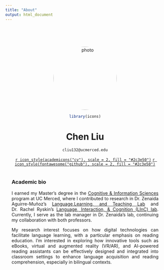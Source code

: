 ```yaml
---
title: "About"
output: html_document
---
```

<style type="text/css">
.title {
  display: none;
}
img {
  border-radius: 200px 200px 200px 200px;
}

</style>

<div class="row" style="text-align: center; padding-top: 50px; padding-right: 20px;padding-left: 20px">

<img src="images/webphoto.jpg" alt="photo" width="200" height="200" style="float:center">

```r
library(icons)
```

# Chen Liu

`cliu132@ucmerced.edu`

[`r icon_style(academicons("cv"), scale = 2, fill = "#2c3e50")`](pdfs/CV_ChenLiu.pdf)
[`r icon_style(fontawesome("github"), scale = 2, fill = "#2c3e50")`](https://github.com/joyce9936)
</div>

<div class="row" style="text-align: justify; text-justify: inter-word;  padding-top: 2px;padding-right: 20px;padding-left: 20px">


### Academic bio

I earned my Master's degree in the [Cognitive & Information Sciences](https://cogsci.ucmerced.edu) program at UC Merced, where I contributed to research in Dr. Zenaida Aguirre-Muñoz's [Language,Learning, and Teaching Lab](https://www.languagelearningandteachinglab.org/) and Dr. Rachel Ryskin's [Language, Interaction, & Cognition (LInC) lab](https://linclab0.github.io). Currently, I serve as the lab manager in Dr. Zenaida's lab, continuing my collaboration with both professors. 

My research interest focuses on how digital technologies can facilitate language learning, with a particular emphasis on reading education. I'm interested in exploring how innovative tools such as eBooks, virtual and augmented reality (VR/AR), and AI-powered reading assistants can be effectively designed and integrated into classroom settings to enhance language acquisition and reading comprehension, especially in bilingual contexts.

</div>
